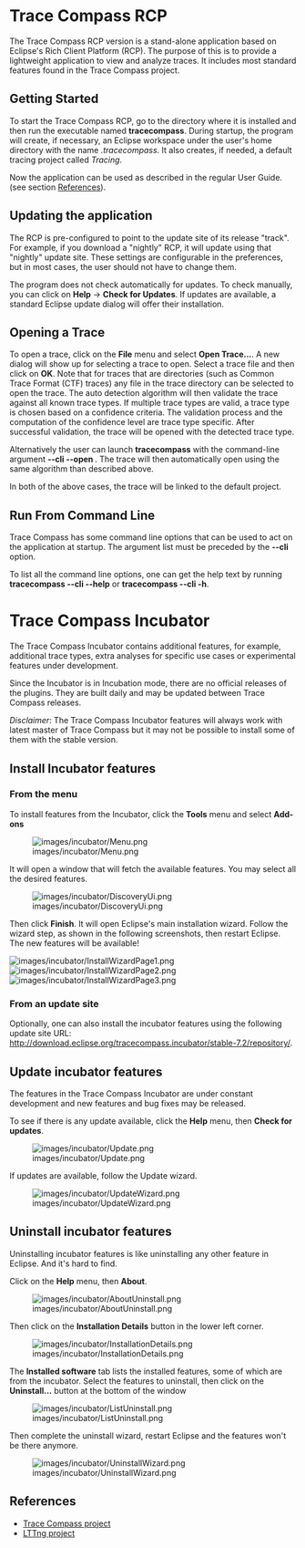 
= Trace Compass RCP =

The Trace Compass RCP version is a stand-alone application based on Eclipse's
Rich Client Platform (RCP). The purpose of this is to provide a lightweight
application to view and analyze traces. It includes most standard features found
in the Trace Compass project.

== Getting Started ==

To start the Trace Compass RCP, go to the directory where it is installed and
then run the executable named '''tracecompass'''. During startup, the program
will create, if necessary, an Eclipse workspace under the user's home directory
with the name ''.tracecompass''. It also creates, if needed, a default tracing
project called ''Tracing''.

Now the application can be used as described in the regular User Guide. (see
section [[#References | References]]).

== Updating the application ==

The RCP is pre-configured to point to the update site of its release "track".
For example, if you download a "nightly" RCP, it will update using that
"nightly" update site. These settings are configurable in the preferences, but
in most cases, the user should not have to change them.

The program does not check automatically for updates. To check manually, you can
click on '''Help''' -> '''Check for Updates'''. If updates are available, a
standard Eclipse update dialog will offer their installation.

== Opening a Trace ==

To open a trace, click on the '''File''' menu and select '''Open Trace...'''.
A new dialog will show up for selecting a trace to open. Select a trace file
and then click on '''OK'''. Note that for traces that are directories
(such as Common Trace Format (CTF) traces) any file in the trace directory can
be selected to open the trace. The auto detection algorithm will then validate
the trace against all known trace types. If multiple trace types are valid, a
trace type is chosen based on a confidence criteria. The validation process and
the computation of the confidence level are trace type specific. After
successful validation, the trace will be opened with the detected trace type.

Alternatively the user can launch '''tracecompass''' with the command-line
argument '''--cli --open <trace-path>'''. The trace will then automatically open 
using the same algorithm than described above.

In both of the above cases, the trace will be linked to the default project.

== Run From Command Line ==

Trace Compass has some command line options that can be used to act on the application at startup. The argument list must be preceded by the '''--cli''' option.

To list all the command line options, one can get the help text by running '''tracecompass --cli --help''' or '''tracecompass --cli -h'''.

= Trace Compass Incubator =

The Trace Compass Incubator contains additional features, for example, additional trace types, extra analyses for specific use cases or experimental features under development.

Since the Incubator is in Incubation mode, there are no official releases of the plugins. They are built daily and may be updated between Trace Compass releases.

''Disclaimer'': The Trace Compass Incubator features will always work with latest master of Trace Compass but it may not be possible to install some of them with the stable version.

== Install Incubator features ==

=== From the menu ===

To install features from the Incubator, click the '''Tools''' menu and select '''Add-ons'''

[[Image:images/incubator/Menu.png]]

It will open a window that will fetch the available features. You may select all the desired features.

[[Image:images/incubator/DiscoveryUi.png]]

Then click '''Finish'''. It will open Eclipse's main installation wizard. Follow the wizard step, as shown in the following screenshots, then restart Eclipse. The new features will be available!

[[Image:images/incubator/InstallWizardPage1.png]]
[[Image:images/incubator/InstallWizardPage2.png]]
[[Image:images/incubator/InstallWizardPage3.png]]

=== From an update site ===

Optionally, one can also install the incubator features using the following update site URL: http://download.eclipse.org/tracecompass.incubator/stable-7.2/repository/.

== Update incubator features ==

The features in the Trace Compass Incubator are under constant development and new features and bug fixes may be released.

To see if there is any update available, click the '''Help''' menu, then '''Check for updates'''. 

[[Image:images/incubator/Update.png]]

If updates are available, follow the Update wizard.

[[Image:images/incubator/UpdateWizard.png]]

== Uninstall incubator features ==

Uninstalling incubator features is like uninstalling any other feature in Eclipse. And it's hard to find.

Click on the '''Help''' menu, then '''About'''.

[[Image:images/incubator/AboutUninstall.png]]

Then click on the '''Installation Details''' button in the lower left corner.

[[Image:images/incubator/InstallationDetails.png]]

The '''Installed software''' tab lists the installed features, some of which are from the incubator. Select the features to uninstall, then click on the '''Uninstall...''' button at the bottom of the window

[[Image:images/incubator/ListUninstall.png]]

Then complete the uninstall wizard, restart Eclipse and the features won't be there anymore.

[[Image:images/incubator/UninstallWizard.png]]

== References ==

* [http://www.eclipse.org/tracecompass Trace Compass project]
* [http://www.lttng.org/ LTTng project]

